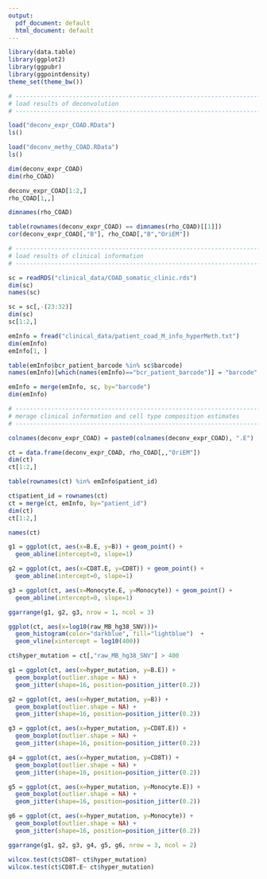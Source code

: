 ```yaml
---
output:
  pdf_document: default
  html_document: default
---
```


```r

library(data.table)
library(ggplot2)
library(ggpubr)
library(ggpointdensity)
theme_set(theme_bw())

# ------------------------------------------------------------------------
# load results of deconvolution
# ------------------------------------------------------------------------

load("deconv_expr_COAD.RData")
ls()

load("deconv_methy_COAD.RData")
ls()

dim(deconv_expr_COAD)
dim(rho_COAD)

deconv_expr_COAD[1:2,]
rho_COAD[1,,]

dimnames(rho_COAD)

table(rownames(deconv_expr_COAD) == dimnames(rho_COAD)[[1]])
cor(deconv_expr_COAD[,"B"], rho_COAD[,"B","OriEM"])

# ------------------------------------------------------------------------
# load results of clinical information
# ------------------------------------------------------------------------

sc = readRDS("clinical_data/COAD_somatic_clinic.rds")
dim(sc)
names(sc)

sc = sc[,-(23:32)]
dim(sc)
sc[1:2,]

emInfo = fread("clinical_data/patient_coad_M_info_hyperMeth.txt")
dim(emInfo)
emInfo[1, ]

table(emInfo$bcr_patient_barcode %in% sc$barcode)
names(emInfo)[which(names(emInfo)=="bcr_patient_barcode")] = "barcode"

emInfo = merge(emInfo, sc, by="barcode")
dim(emInfo)

# ------------------------------------------------------------------------
# merage clinical information and cell type composition estimates
# ------------------------------------------------------------------------

colnames(deconv_expr_COAD) = paste0(colnames(deconv_expr_COAD), ".E")

ct = data.frame(deconv_expr_COAD, rho_COAD[,,"OriEM"])
dim(ct)
ct[1:2,]

table(rownames(ct) %in% emInfo$patient_id)

ct$patient_id = rownames(ct)
ct = merge(ct, emInfo, by="patient_id")
dim(ct)
ct[1:2,]

names(ct)

g1 = ggplot(ct, aes(x=B.E, y=B)) + geom_point() +
  geom_abline(intercept=0, slope=1)

g2 = ggplot(ct, aes(x=CD8T.E, y=CD8T)) + geom_point() +
  geom_abline(intercept=0, slope=1)

g3 = ggplot(ct, aes(x=Monocyte.E, y=Monocyte)) + geom_point() +
  geom_abline(intercept=0, slope=1)

ggarrange(g1, g2, g3, nrow = 1, ncol = 3)

ggplot(ct, aes(x=log10(raw_MB_hg38_SNV)))+
  geom_histogram(color="darkblue", fill="lightblue")  +
  geom_vline(xintercept = log10(400))

ct$hyper_mutation = ct[,"raw_MB_hg38_SNV"] > 400

g1 = ggplot(ct, aes(x=hyper_mutation, y=B.E)) + 
  geom_boxplot(outlier.shape = NA) + 
  geom_jitter(shape=16, position=position_jitter(0.2))

g2 = ggplot(ct, aes(x=hyper_mutation, y=B)) + 
  geom_boxplot(outlier.shape = NA) + 
  geom_jitter(shape=16, position=position_jitter(0.2))

g3 = ggplot(ct, aes(x=hyper_mutation, y=CD8T.E)) + 
  geom_boxplot(outlier.shape = NA) + 
  geom_jitter(shape=16, position=position_jitter(0.2))

g4 = ggplot(ct, aes(x=hyper_mutation, y=CD8T)) + 
  geom_boxplot(outlier.shape = NA) + 
  geom_jitter(shape=16, position=position_jitter(0.2))

g5 = ggplot(ct, aes(x=hyper_mutation, y=Monocyte.E)) + 
  geom_boxplot(outlier.shape = NA) + 
  geom_jitter(shape=16, position=position_jitter(0.2))

g6 = ggplot(ct, aes(x=hyper_mutation, y=Monocyte)) + 
  geom_boxplot(outlier.shape = NA) + 
  geom_jitter(shape=16, position=position_jitter(0.2))

ggarrange(g1, g2, g3, g4, g5, g6, nrow = 3, ncol = 2)

wilcox.test(ct$CD8T~ ct$hyper_mutation)
wilcox.test(ct$CD8T.E~ ct$hyper_mutation)

```
